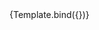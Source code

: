 
<Meta title="Modals/AlgoSection" component={AlgoSection} />


<Canvas>
  <Story
    name="AlgoSection"
    args={{
      AlgoSettings: [
        {
          name: 'Min Blob Size',
          id: 'min_blob_size',
          min: 0,
          max: 100,
          value: 10,
          step: 1,
          tooltip: 'sets the minimum size of the blob',
        },
        {
          name: 'Max Blob Size',
          id: 'max_blob_size',
          min: 0,
          max: 100,
          value: 10,
          step: 1,
          tooltip: 'sets the maximum size of the blob',
        },
      ],
    }}
    argTypes={{}}>
    {Template.bind({})}
  </Story>
</Canvas>
